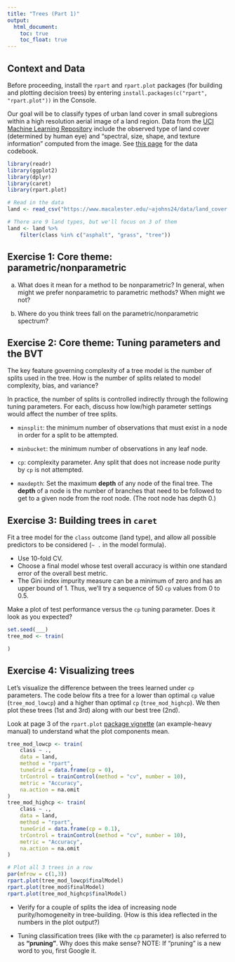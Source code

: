 ```yaml
---
title: "Trees (Part 1)"
output: 
  html_document:
    toc: true
    toc_float: true
---
```


## Context and Data

Before proceeding, install the `rpart` and `rpart.plot` packages (for building and plotting decision trees) by entering `install.packages(c("rpart", "rpart.plot"))` in the Console. 

Our goal will be to classify types of urban land cover in small subregions within a high resolution aerial image of a land region. Data from the [UCI Machine Learning Repository](https://archive.ics.uci.edu/ml/datasets/Urban+Land+Cover) include the observed type of land cover (determined by human eye) and "spectral, size, shape, and texture information" computed from the image. See [this page](https://archive.ics.uci.edu/ml/datasets/Urban+Land+Cover) for the data codebook.

```r
library(readr)
library(ggplot2)
library(dplyr)
library(caret)
library(rpart.plot)

# Read in the data
land <- read_csv("https://www.macalester.edu/~ajohns24/data/land_cover.csv")

# There are 9 land types, but we'll focus on 3 of them
land <- land %>% 
    filter(class %in% c("asphalt", "grass", "tree"))
```


## Exercise 1: Core theme: parametric/nonparametric

a. What does it mean for a method to be nonparametric? In general, when might we prefer nonparametric to parametric methods? When might we not?

b. Where do you think trees fall on the parametric/nonparametric spectrum?



## Exercise 2: Core theme: Tuning parameters and the BVT

The key feature governing complexity of a tree model is the number of splits used in the tree. How is the number of splits related to model complexity, bias, and variance?

In practice, the number of splits is controlled indirectly through the following tuning parameters. For each, discuss how low/high parameter settings would affect the number of tree splits.

- `minsplit`: the minimum number of observations that must exist in a node in order for a split to be attempted.

- `minbucket`: the minimum number of observations in any leaf node.

- `cp`: complexity parameter. Any split that does not increase node purity by `cp` is not attempted.

- `maxdepth`: Set the maximum **depth** of any node of the final tree. The **depth** of a node is the number of branches that need to be followed to get to a given node from the root node. (The root node has depth 0.)



## Exercise 3: Building trees in `caret`

Fit a tree model for the `class` outcome (land type), and allow all possible predictors to be considered (`~ .` in the model formula).

- Use 10-fold CV.
- Choose a final model whose test overall accuracy is within one standard error of the overall best metric.
- The Gini index impurity measure can be a minimum of zero and has an upper bound of 1. Thus, we'll try a sequence of 50 `cp` values from 0 to 0.5.

Make a plot of test performance versus the `cp` tuning parameter. Does it look as you expected?

```r
set.seed(___)
tree_mod <- train(

)
```



## Exercise 4: Visualizing trees

Let's visualize the difference between the trees learned under `cp` parameters. The code below fits a tree for a lower than optimal `cp` value (`tree_mod_lowcp`) and a higher than optimal `cp` (`tree_mod_highcp`). We then plot these trees (1st and 3rd) along with our best tree (2nd).

Look at page 3 of the `rpart.plot` [package vignette](http://www.milbo.org/doc/prp.pdf) (an example-heavy manual) to understand what the plot components mean.

```r
tree_mod_lowcp <- train(
    class ~ .,
    data = land,
    method = "rpart",
    tuneGrid = data.frame(cp = 0),
    trControl = trainControl(method = "cv", number = 10),
    metric = "Accuracy",
    na.action = na.omit
)
tree_mod_highcp <- train(
    class ~ .,
    data = land,
    method = "rpart",
    tuneGrid = data.frame(cp = 0.1),
    trControl = trainControl(method = "cv", number = 10),
    metric = "Accuracy",
    na.action = na.omit
)

# Plot all 3 trees in a row
par(mfrow = c(1,3))
rpart.plot(tree_mod_lowcp$finalModel)
rpart.plot(tree_mod$finalModel)
rpart.plot(tree_mod_highcp$finalModel)
```

- Verify for a couple of splits the idea of increasing node purity/homogeneity in tree-building. (How is this idea reflected in the numbers in the plot output?)

- Tuning classification trees (like with the `cp` parameter) is also referred to as **"pruning"**. Why does this make sense? NOTE: If "pruning" is a new word to you, first Google it.



